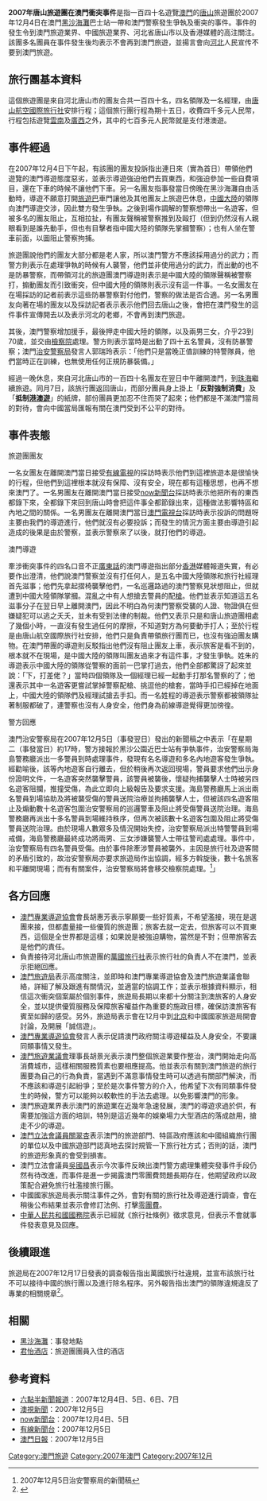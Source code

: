 '''2007年唐山旅遊團在澳門衝突事件'''是指一百四十名遊覽[[澳門|澳門]]的[[唐山|唐山]]旅遊團於2007年12月4日在澳門[[黑沙海灘|黑沙海灘]]巴士站一帶和澳門警察發生爭執及衝突的事件。事件的發生令到澳門旅遊業界、中國旅遊業界、河北省唐山市以及香港媒體的高注關注。該團多名團員在事件發生後均表示不會再到澳門旅遊，並揚言會向[[河北|河北]]人民宣传不要到澳門旅遊。

== 旅行團基本資料 ==
這個旅遊團是來自河北唐山市的團友合共一百四十名，四名領隊及一名經理，由[[唐山航空國際旅行社|唐山航空國際旅行社]]安排行程；這個旅行團行程為期十五日，收費四千多元人民幣，行程包括遊覽[[雲南|雲南]]及[[廣西|廣西]]之外，其中的七百多元人民幣就是支付港澳遊。

== 事件經過 ==
在2007年12月4日下午起，有該團的團友投訴指出連日來（實為首日）帶領他們遊覽的澳門導遊態度惡劣，並表示導遊強迫他們去買東西，和強迫參加一些自費項目，還在下車的時候不讓他們下車。另一名團友指事發當日傍晚在黑沙海灘自由活動時，導遊不願意打開[[旅遊巴|旅遊巴]]車門讓他及其他團友上旅遊巴休息，[[中國大陸|中國大陸]]的領隊向澳門導遊交涉，因此雙方發生爭執。之後到場作調解的警察想帶出一名遊客，但被多名的團友阻止，互相拉扯，有團友聲稱被警察推到及毆打（但到仍然沒有人親眼看到是誰先動手，但也有目擊者指中國大陸的領隊先掌摑警察）；也有人坐在警車前面，以圖阻止警察拘捕。

旅遊團說他們的團友大部分都是老人家，所以澳門警方不應該採用過分的武力；而警方則表示在處理爭執的時候有人襲警，他們並非使用過分的武力，而出動的也不是防暴警察，而帶領河北的旅遊團澳門導遊則表示是中國大陸的領隊聲稱被警察打，搧動團友而引致衝突，但中國大陸的領隊則表示沒有這一件事。一名女團友在在場採訪的記者前表示這些防暴警察對付他們，警察的做法是否合適。另一名男團友向著在場的團友以及採訪記者表示表示他們回去唐山之後，會把在澳門發生的這件事件宣傳開去以及表示河北的老鄉，不會再到澳門旅遊。

其後，澳門警察增加援手，最後押走中國大陸的領隊，以及兩男三女，介乎23到70歲，並交由[[檢察院|檢察院]]處理。警方則表示當時是出動了四十五名警員，沒有防暴警察；澳門[[治安警察局|治安警察局]]發言人郭瑞玲表示：「他們只是當晚正值訓練的特警隊員，他們當時正在訓練，也無使用任何正規防暴裝備。」

經過一晚休息，來自河北唐山市的一百四十名團友在翌日中午離開澳門，到[[珠海|珠海]]繼續旅遊。同月7日，該旅行團返回唐山，而部分團員身上掛上「'''反對強制消費'''」及「'''抵制[[港澳遊|港澳遊]]'''」的紙牌，部份團員更加忍不住而哭了起來；他們都是不滿澳門當局的對待，會向中國當局匯報有關在澳門受到不公平的對待。

== 事件表態 ==
;旅遊團團友
一名女團友在離開澳門當日接受[[有線電視|有線電視]]的採訪時表示他們到這裡旅遊本是很愉快的行程，但他們到這裡根本就沒有保障、沒有安全，現在都有這種思想，也再不想來澳門了。一名男團友在離開澳門當日接受[[now新聞台|now新聞台]]採訪時表示他把所有的東西都錄下來，全都錄下來回到唐山時會把這件事全都節錄出來，這種做法影響特區和內地之間的關係。一名男團友在離開澳門當日[[澳門電視台|澳門電視台]]採訪時表示投訴的問題呀主要由我們的導遊進行，他們就沒有必要投訴；而發生的情況方面主要由導遊引起造成的後果是由於警察，並表示警察來了以後，就打他們的導遊。
;澳門導遊
牽涉衝突事件的四名口音不正[[廣東話|廣東話]]的澳門導遊指出部分[[香港|香港]]媒體報道失實，有必要作出澄清，他們說澳門警察並沒有打任何人，是五名中國大陸領隊和旅行社經理首先滋事；他們先拿起摺椅襲擊他們，一名巡邏路過的澳門警察見狀想阻止，但就遭到中國大陸領隊掌摑。混亂之中有人想搶去警員的配[[槍|槍]]。他們並表示知道這五名滋事分子在翌日早上離開澳門，因此不明白為何澳門警察受襲的人證、物證俱在但嫌疑犯可以逃之夭夭，並未有受到法律的制裁。他們又表示只是和唐山旅遊團相處了幾個小時，一直沒有發生過任何的摩擦，不知道對方為何要動手打人；至於行程是由唐山航空國際旅行社安排，他們只是負責帶領旅行團而已，也沒有強迫團友購物。在澳門帶團的導遊則反駁指出他們沒有阻止團友上車，表示旅客是看不到的，根本就不在現場，是中國大陸的領隊叫團友過來才有這件事，才發生爭執。姓朱的導遊表示中國大陸的領隊從警察的面前一巴掌打過去，他們全部都驚訝了起來並說：「下，打差佬？」當時四個領隊及一個經理已經一起動手打那名警察的了；他還表示其中一名遊客更嘗試掌掉警察配槍、挑逗他的槍套，當時手扣已經掉在地面上，中國大陸的領隊們及經理試搶去手扣。而一名姓程的導遊表示警察都被領隊扯著制服都破了，連警察也沒有人身安全，他們身為前線導遊覺得更加徬徨。
;警方回應
澳門治安警察局在2007年12月5日（事發翌日）發出的新聞稿之中表示「在星期二（事發當日）約17時，警方接報於黑沙公園近巴士站有爭執事件，治安警察局海島警務廳派出一多警員到時處理事件，發現有名名導遊和多名內地遊客發生爭執。經勸喻後，該等內地遊客自行離去，但於稍後再次返回現場，警員要求他們出示身份證明文件，一名遊客突然襲擊警員，該警員被襲後，懷疑拘捕襲擊人士時被另四名遊客阻攔，推撞受傷，為此立即向上級報告及要求支援。海島警務廳馬上派出兩名警員到場協助及將被襲受傷的警員送院治療並拘捕襲擊人士，但被該四名遊客阻止及煽動數十名遊客包圍治安警察局的巡邏警車及阻止將受傷警員送院治理。海島警務廳再派出十多名警員到場維持秩序，但再次被該數十名遊客包圍及阻止將受傷警員送院治理。由於現場人數眾多及情況開始失控，治安警察局派出特警警員到場戒備，海島警務廳最終成功將兩男、三女涉嫌襲警人士帶往警司處處理。事件中，治安警察局有四名警員受傷。由於事件除牽涉警員被襲外，主因是旅行社及遊客間的矛盾引致的，故治安警察局亦要求旅遊局作出協調，經多方斡旋後，數十名旅客和平離開現場；而有有關案件，治安警察局將會移交檢察院處理。<ref>2007年12月5日治安警察局的新聞稿</ref>」

== 各方回應 ==
*[[澳門專業導遊協會|澳門專業導遊協會]]會長胡惠芳表示寧願要一些好質素，不希望濫接，現在是選團來接，但都盡量接一些優質的旅遊團；旅客去就一定去，但旅客可以不買東西，這個是全世界都是這樣；如果說是被強迫購物，當然是不對；但帶旅客去是他們的責任。
*負責接待河北唐山市旅遊團的[[萬國旅行社|萬國旅行社]]表示旅行社的負責人不在澳門，並表示拒絕回應。
*[[澳門旅遊局|澳門旅遊局]]表示高度關注，並即時和澳門專業導遊協會及澳門旅遊業議會聯絡，詳細了解及跟進有關情況，並適當的協調工作；並表示根據資料顯示，相信這次衝突個案屬於個別事件，旅遊局長期以來都十分關注到澳旅客的人身安全，並以提供優質服務及保障旅客權益作為重要的施政目標，確保訪澳旅客有賓至如歸的感受。另外，旅遊局表示會在12月中到[[北京|北京]]和中國國家旅遊局開會討論，及開展「誠信遊」。
*[[澳門專業導遊協會|澳門專業導遊協會]]發言人表示促請澳門政府關注導遊權益及人身安全，不要讓同類事情又發生。
*[[澳門旅遊業議會|澳門旅遊業議會]]理事長胡景光表示澳門整個旅遊業要作整治，澳門開始走向高消費城市，這樣相關服務質素也要相應提高。他並表示有關到澳門旅遊的旅行團要為自己的行為負責，當遇到不滿意事情發生時可以透過有關部門解決，而不應該和導遊引起紛爭；至於是次事件警方的介入，他希望下次有同類事件發生的時候，警方可以能夠以較軟性的手法去處理。以免影響澳門的形象。
*澳門旅遊業界表示澳門的旅遊業在近幾年急速發展，澳門的導遊求過於供，有需要加強這方面的培訓，特別是這近幾年的娛樂場力大型酒店的落成啟用，搶走不少的導遊。
*[[澳門立法會|澳門立法會]][[議員|議員]][[關翠杏|關翠杏]]表示澳門的旅遊部門、特區政府應該和中國組織旅行團的單位以及中國旅遊部門認真地去探討規管一下旅行社方式；否則的話，澳門的旅遊形象真的會受到損害。
*澳門立法會議員[[吳國昌|吳國昌]]表示今次事件反映出澳門警方處理集體突發事件手段仍然有待改進，而事件是進一步揭露澳門零團費問題長期存在，他期望政府以政策配合避免旅行社濫接旅行團。
*中國國家旅遊局表示關注事件之外，會對有關的旅行社及導遊進行調查，會在稍後公布結果並表示會修訂法例、打擊[[零團費|零團費]]。
*[[中華人民共和國國務院|中華人民共和國國務院]]表示已經就《旅行社條例》徵求意見，但表示不會就事件發表意見及回應。

== 後續跟進 ==
旅遊局在2007年12月17日發表的調查報告指出萬國旅行社違規，並宣布該旅行社不可以接待中國的旅行團以及進行除名程序。另外報告指出澳門的領隊違規違反了專業的相關規章<ref>{{Cite web |url=http://hk.news.yahoo.com/071217/12/2lhfo.html |title=澳門處罰路環事件旅行社 |accessdate=2007-12-17 |archive-date=2007-12-18 |archive-url=https://web.archive.org/web/20071218104106/http://hk.news.yahoo.com/071217/12/2lhfo.html |dead-url=no }}</ref>。

== 相關 ==
*[[黑沙海灘|黑沙海灘]]：事發地點
*[[君怡酒店_(澳門)|君怡酒店]]：旅遊團團員入住的酒店

== 參考資料 ==
<references />
*[[六點半新聞報道|六點半新聞報道]]：2007年12月4日、5日、6日、7日
*[[澳視新聞|澳視新聞]]：2007年12月5日
*[[now新聞台|now新聞台]]：2007年12月4日、5日
*[[有線新聞台|有線新聞台]]：2007年12月5日
*[[澳門日報|澳門日報]]：2007年12月5日

[[Category:澳門旅遊|Category:澳門旅遊]]
[[Category:2007年澳門|Category:2007年澳門]]
[[Category:2007年12月|Category:2007年12月]]